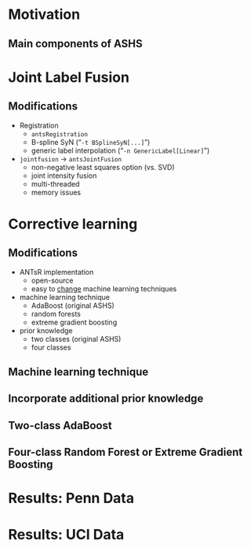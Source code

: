 
# Motivation

<!--

* Difficult to run
* What is the effect of the heuristics?
* Does not use the the latest technology.
* What about all the T1 data?

-->

## Main components of ASHS

\centering
\includegraphics[width=0.85 \textwidth]{../Figures/ashs.png}

# Joint Label Fusion

## Modifications

* Registration
    * ``antsRegistration``
    * B-spline SyN ("``-t BSplineSyN[...]``")
    * generic label interpolation  ("``-n GenericLabel[Linear]``")
* ``jointfusion`` $\rightarrow$ ``antsJointFusion``
    * non-negative least squares option (vs. SVD)
    * joint intensity fusion
    * multi-threaded
    * memory issues

# Corrective learning

## Modifications

* ANTsR implementation
    * open-source
    * easy to [change](https://github.com/stnava/ANTsR/blob/master/R/segmentationRefinement.R#L375-L413) machine learning techniques
* machine learning technique
    * AdaBoost (original ASHS)
    * random forests
    * extreme gradient boosting
* prior knowledge
    * two classes (original ASHS)
    * four classes

## Machine learning technique

## Incorporate additional prior knowledge

\centering
\includegraphics[width=0.85 \textwidth]{../Figures/correctiveLearning001.png}

## Two-class AdaBoost

\centering
\includegraphics[width=0.85 \textwidth]{../Figures/correctiveLearning002.png}

## Four-class Random Forest or Extreme Gradient Boosting

\centering
\includegraphics[width=0.85 \textwidth]{../Figures/correctiveLearning003.png}

# Results:  Penn Data

# Results:  UCI Data

